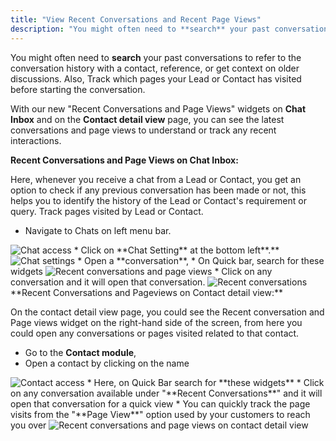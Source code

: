 ```yaml
---
title: "View Recent Conversations and Recent Page Views"
description: "You might often need to **search** your past conversations to refer to the conversation history with a contact, reference, or get context on older dis..."
---
```


You might often need to **search** your past conversations to refer to the conversation history with a contact, reference, or get context on older discussions. Also, Track which pages your Lead or Contact has visited before starting the conversation.

With our new "Recent Conversations and Page Views" widgets on **Chat Inbox** and on the **Contact detail view** page, you can see the latest conversations and page views to understand or track any recent interactions.

**Recent Conversations and Page Views on Chat Inbox:**

Here, whenever you receive a chat from a Lead or Contact, you get an option to check if any previous conversation has been made or not, this helps you to identify the history of the Lead or Contact's requirement or query. Track pages visited by Lead or Contact.

*   Navigate to Chats on left menu bar.

<img src="images/016-chat-access-19128696739865.png" alt="Chat access" />
*   Click on **Chat Setting** at the bottom left**.**

<img src="images/017-chat-settings-19128675552793.png" alt="Chat settings" />
*   Open a **conversation**,
*   On Quick bar, search for these widgets

<img src="images/018-recent-conversations-and-page-views-18619496634905.png" alt="Recent conversations and page views" />
*   Click on any conversation and it will open that conversation.

<img src="hhttps://support.salesmate.io/hc/article_attachments/18620317777817" alt="Recent conversations" />
**Recent Conversations and Pageviews on Contact detail view:**

On the contact detail view page, you could see the Recent conversation and Page views widget on the right-hand side of the screen, from here you could open any conversations or pages visited related to that contact.

*   Go to the **Contact module**, 
*   Open a contact by clicking on the name

<img src="images/019-contact-access-18620417005337.png" alt="Contact access" />
*   Here, on Quick Bar search for **these widgets**
*   Click on any conversation available under "**Recent Conversations**" and it will open that conversation for a quick view
*   You can quickly track the page visits from the "**Page View**" option used by your customers to reach you over

<img src="images/020-recent-conversations-and-page-views-on-contact-detail-view-18620589849625.png" alt="Recent conversations and page views on contact detail view" />